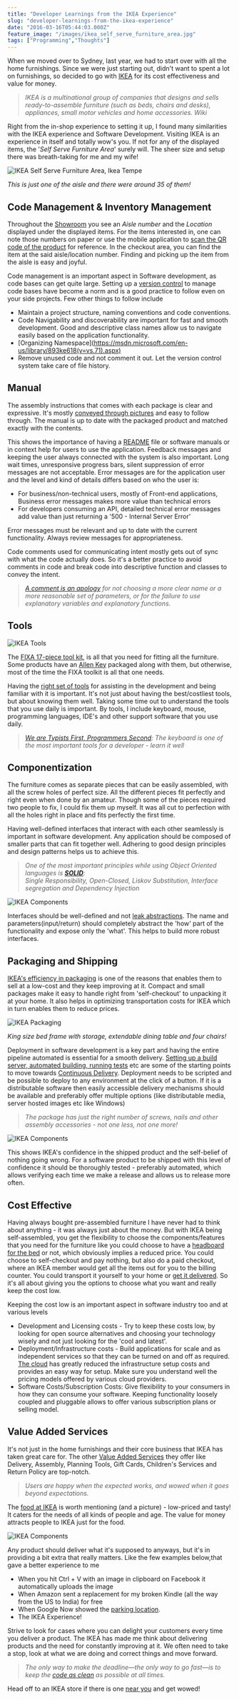 ```yaml
---
title: "Developer Learnings from the IKEA Experience"
slug: "developer-learnings-from-the-ikea-experience"
date: "2016-03-16T05:44:03.000Z"
feature_image: "/images/ikea_self_serve_furniture_area.jpg"
tags: ["Programming","Thoughts"]
---
```


When we moved over to Sydney, last year, we had to start over with all the home furnishings. Since we were just starting out, didn't want to spent a lot on furnishings, so decided to go with [IKEA](http://www.ikea.com/au/en/?cid=au%7Cps%7Cbranded%7Cbrand%7Cgoogle%7Cikea_australia) for its cost effectiveness and value for money.

> _IKEA is a multinational group of companies that designs and sells ready-to-assemble furniture (such as beds, chairs and desks), appliances, small motor vehicles and home accessories. Wiki_

Right from the in-shop experience to setting it up, I found many similarities with the IKEA experience and Software Development. Visiting IKEA is an experience in itself and totally wow's you. If not for any of the displayed items, the '_Self Serve Furniture Area_' surely will. The sheer size and setup there was breath-taking for me and my wife!

![IKEA Self Serve Furniture Area, Ikea Tempe](/images/ikea_self_serve_furniture_area.jpg)

_This is just one of the aisle and there were around 35 of them!_

Code Management & Inventory Management
--------------------------------------

Throughout the [Showroom](https://shoutsfromtheabyss.files.wordpress.com/2013/06/ikea-map.jpg) you see an _Aisle number_ and the _Location_ displayed under the displayed items. For the items interested in, one can note those numbers on paper or use the mobile application to [scan the QR code of the product](http://www.ikea.com/ms/en_KR/customer-service/apps/mobile_app_14.html) for reference. In the checkout area, you can find the item at the said aisle/location number. Finding and picking up the item from the aisle is easy and joyful.

Code management is an important aspect in Software development, as code bases can get quite large. Setting up a [version control](https://github.com/) to manage code bases have become a norm and is a good practice to follow even on your side projects. Few other things to follow include

*   Maintain a project structure, naming conventions and code conventions.
*   Code Navigability and discoverability are important for fast and smooth development. Good and descriptive class names allow us to navigate easily based on the application functionality.
*   \[Organizing Namespace\](https://msdn.microsoft.com/en-us/library/893ke618(v=vs.71).aspx)
*   Remove unused code and not comment it out. Let the version control system take care of file history.

Manual
------

The assembly instructions that comes with each package is clear and expressive. It's mostly [conveyed through pictures](http://www.ikea.com/au/en/assembly_instructions/malm-desk__AA-516949-7_pub.pdf) and easy to follow through. The manual is up to date with the packaged product and matched exactly with the contents.

This shows the importance of having a [README](https://en.wikipedia.org/wiki/README) file or software manuals or in context help for users to use the application. Feedback messages and keeping the user always connected with the system is also important. Long wait times, unresponsive progress bars, silent suppression of error messages are not acceptable. Error messages are for the application user and the level and kind of details differs based on who the user is:

*   For business/non-technical users, mostly of Front-end applications, Business error messages makes more value than technical errors
*   For developers consuming an API, detailed technical error messages add value than just returning a '500 - Internal Server Error'

Error messages must be relevant and up to date with the current functionality. Always review messages for appropriateness.

Code comments used for communicating intent mostly gets out of sync with what the code actually does. So it's a better practice to avoid comments in code and break code into descriptive function and classes to convey the intent.

> _[A comment is an apology](http://butunclebob.com/ArticleS.TimOttinger.ApologizeIncode) for not choosing a more clear name or a more reasonable set of parameters, or for the failure to use explanatory variables and explanatory functions._

Tools
-----

![IKEA Tools](/images/ikea_tools.jpg)

The [FIXA 17-piece tool kit](http://www.ikea.com/us/en/catalog/products/00169254/), is all that you need for fitting all the furniture. Some products have an [Allen Key](https://en.wikipedia.org/wiki/Hex_key) packaged along with them, but otherwise, most of the time the FIXA toolkit is all that one needs.

Having the [right set of tools](/posts/tools-that-I-use/) for assisting in the development and being familiar with it is important. It's not just about having the best/costliest tools, but about knowing them well. Taking some time out to understand the tools that you use daily is important. By tools, I include keyboard, mouse, programming languages, IDE's and other support software that you use daily.

> _[We are Typists First, Programmers Second](http://blog.codinghorror.com/we-are-typists-first-programmers-second/): The keyboard is one of the most important tools for a developer - learn it well_

Componentization
----------------

The furniture comes as separate pieces that can be easily assembled, with all the screw holes of perfect size. All the different pieces fit perfectly and right even when done by an amateur. Though some of the pieces required two people to fix, I could fix them up myself. It was all cut to perfection with all the holes right in place and fits perfectly the first time.

Having well-defined interfaces that interact with each other seamlessly is important in software development. Any application should be composed of smaller parts that can fit together well. Adhering to good design principles and design patterns helps us to achieve this.

> _One of the most important principles while using Object Oriented languages is **[SOLID](http://butunclebob.com/ArticleS.UncleBob.PrinciplesOfOod)**:_  
> _Single Responsibility, Open-Closed, Liskov Substitution, Interface segregation and Dependency Injection_

![IKEA Components](/images/ikea_components.jpg)

Interfaces should be well-defined and not [leak abstractions](https://en.wikipedia.org/wiki/Leaky_abstraction). The name and parameters(input/return) should completely abstract the 'how' part of the functionality and expose only the 'what'. This helps to build more robust interfaces.

Packaging and Shipping
----------------------

[IKEA's efficiency in packaging](http://www.wsj.com/articles/ikea-cant-stop-obsessing-about-its-packaging-1434533401) is one of the reasons that enables them to sell at a low-cost and they keep improving at it. Compact and small packages make it easy to handle right from 'self-checkout' to unpacking it at your home. It also helps in optimizing transportation costs for IKEA which in turn enables them to reduce prices.

![IKEA Packaging](/images/ikea_packed.jpg)

_King size bed frame with storage, extendable dining table and four chairs!_

Deployment in software development is a key part and having the entire pipeline automated is essential for a smooth delivery. [Setting up a build server, automated building, running tests](/posts/automated-clickonce-deployment-of-a-wpf-application-using-appveyor/) etc are some of the starting points to move towards [Continuous Delivery](http://martinfowler.com/bliki/ContinuousDelivery.html). Deployment needs to be scripted and be possible to deploy to any environment at the click of a button. If it is a distributable software then easily accessible delivery mechanisms should be available and preferably offer multiple options (like distributable media, server hosted images etc like Windows)

> _The package has just the right number of screws, nails and other assembly accessories - not one less, not one more!_

![IKEA Components](/images/ikea_assembly_accessories.jpg)

This shows IKEA's confidence in the shipped product and the self-belief of nothing going wrong. For a software product to be shipped with this level of confidence it should be thoroughly tested - preferably automated, which allows verifying each time we make a release and allows us to release more often.

Cost Effective
--------------

Having always bought pre-assembled furniture I have never had to think about anything - it was always just about the money. But with IKEA being self-assembled, you get the flexibility to choose the components/features that you need for the furniture like you could choose to have a [headboard for the bed](http://www.ikea.com/au/en/catalog/products/20228714/) or not, which obviously implies a reduced price. You could choose to self-checkout and pay nothing, but also do a paid checkout, where an IKEA member would get all the items out for you to the billing counter. You could transport it yourself to your home or [get it delivered](http://www.ikea.com/ms/en_AU/customer_service/ikea_services/home_delivery.html). So it's all about giving you the options to choose what you want and really keep the cost low.

Keeping the cost low is an important aspect in software industry too and at various levels

*   Development and Licensing costs - Try to keep these costs low, by looking for open source alternatives and choosing your technology wisely and not just looking for the 'cool and latest'.
*   Deployment/Infrastructure costs - Build applications for scale and as independent services so that they can be turned on and off as required. [The cloud](https://azure.microsoft.com/en-us/) has greatly reduced the infrastructure setup costs and provides an easy way for setup. Make sure you understand well the pricing models offered by various cloud providers.
*   Software Costs/Subscription Costs: Give flexibility to your consumers in how they can consume your software. Keeping functionality loosely coupled and pluggable allows to offer various subscription plans or selling model.

Value Added Services
--------------------

It's not just in the home furnishings and their core business that IKEA has taken great care for. The other [Value Added Services](http://www.ikea.com/ms/en_SG/service-offer/) they offer like Delivery, Assembly, Planning Tools, Gift Cards, Children's Services and Return Policy are top-notch.

> _Users are happy when the expected works, and wowed when it goes beyond expectations._

The [food at IKEA](http://www.ikea.com/au/en/catalog/categories/departments/food/) is worth mentioning (and a picture) - low-priced and tasty! It caters for the needs of all kinds of people and age. The value for money attracts people to IKEA just for the food.

![IKEA Components](/images/ikea_food.jpg)

Any product should deliver what it's supposed to anyways, but it's in providing a bit extra that really matters. Like the few examples below,that gave a better experience to me

*   When you hit Ctrl + V with an image in clipboard on Facebook it automatically uploads the image
*   When Amazon sent a replacement for my broken Kindle (all the way from the US to India) for free
*   When Google Now showed the [parking location](https://support.google.com/websearch/answer/6015842?hl=en).
*   The IKEA Experience!

Strive to look for cases where you can delight your customers every time you deliver a product. The IKEA has made me think about delivering products and the need for constantly improving at it. We often need to take a stop, look at what we are doing and correct things and move forward.

> _The only way to make the deadline—the only way to go fast—is to keep the [code as clean](http://www.amazon.com/gp/product/0132350882/ref=as_li_tl?ie=UTF8&camp=1789&creative=390957&creativeASIN=0132350882&linkCode=as2&tag=rahulpnath-20&linkId=CVCVZFAR5SBYVMJW) as possible at all times._

Head off to an IKEA store if there is one [near you](http://www.ikea.com/) and get wowed!
